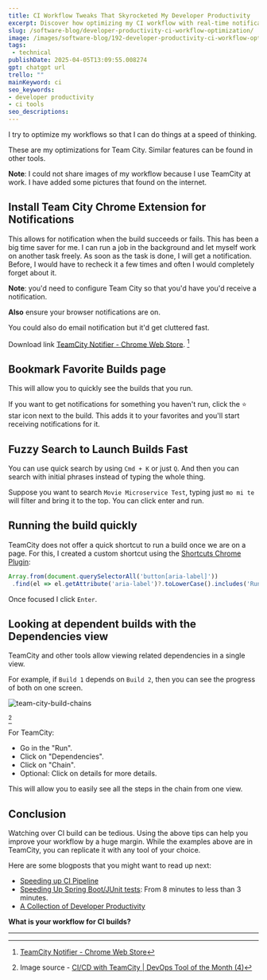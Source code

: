 ```yaml
---
title: CI Workflow Tweaks That Skyrocketed My Developer Productivity
excerpt: Discover how optimizing my CI workflow with real-time notifications and smart monitoring tools helped me boost productivity and stay in deep developer flow
slug: /software-blog/developer-productivity-ci-workflow-optimization/
image: /images/software-blog/192-developer-productivity-ci-workflow-optimization/developer-productivity-ci-workflow-optimization.png
tags:
 - technical
publishDate: 2025-04-05T13:09:55.008274
gpt: chatgpt url
trello: ""
mainKeyword: ci
seo_keywords:
- developer productivity
- ci tools
seo_descriptions: 
---
```


I try to optimize my workflows so that I can do things at a speed of thinking.

These are my optimizations for Team City. Similar features can be found in other tools.

**Note**: I could not share images of my workflow because I use TeamCity at work. I have added some pictures that found on the internet.

## Install Team City Chrome Extension for Notifications

This allows for notification when the build succeeds or fails. This has been a big time saver for me. I can run a job in the background and let myself work on another task freely. As soon as the task is done, I will get a notification. Before, I would have to recheck it a few times and often I would completely forget about it.

**Note**: you'd need to configure Team City so that you'd have you'd receive a notification.

**Also** ensure your browser notifications are on.

You could also do email notification but it'd get cluttered fast.

Download link [TeamCity Notifier - Chrome Web Store](https://chromewebstore.google.com/detail/teamcity-notifier/miolcigeeebinhdbihpodaajenfoggjl?hl=en). [^2]

## Bookmark Favorite Builds page

This will allow you to quickly see the builds that you run.

If you want to get notifications for something you haven't run, click the ⭐ star icon next to the build. This adds it to your favorites and you'll start receiving notifications for it.

## Fuzzy Search to Launch Builds Fast

You can use quick search by using `Cmd + K` or just `Q`. And then you can search with initial phrases instead of typing the whole thing.

Suppose you want to search `Movie Microservice Test`, typing just `mo mi te` will filter and bring it to the top. You can click enter and run.

## Running the build quickly

TeamCity does not offer a quick shortcut to run a build once we are on a page. For this, I created a custom shortcut using the [Shortcuts Chrome Plugin](https://chromewebstore.google.com/detail/shortkeys-custom-keyboard/logpjaacgmcbpdkdchjiaagddngobkck?hl=en):

```javascript
Array.from(document.querySelectorAll('button[aria-label]'))
 .find(el => el.getAttribute('aria-label')?.toLowerCase().includes('Run'))?.focus();
```

Once focused I click `Enter`.

## Looking at dependent builds with the Dependencies view

TeamCity and other tools allow viewing related dependencies in a single view.

For example, if `Build 1` depends on `Build 2`, then you can see the progress of both on one screen.

![team-city-build-chains](/images/software-blog/192-developer-productivity-ci-workflow-optimization/team-city-build-chains.webp)

[^1]

For TeamCity:

- Go in the "Run".
- Click on "Dependencies".
- Click on "Chain".
- Optional: Click on details for more details.

This will allow you to easily see all the steps in the chain from one view.

## Conclusion

Watching over CI build can be tedious. Using the above tips can help you improve your workflow by a huge margin. While the examples above are in TeamCity, you can replicate it with any tool of your choice.

Here are some blogposts that you might want to read up next:

- [Speeding up CI Pipeline](/software-blog/speeding-up-pipelines)
- [Speeding Up Spring Boot/JUnit tests](/spring-boot-junit-faster): From 8 minutes to less than 3 minutes.
- [A Collection of Developer Productivity](/software-blog/dev_productivity/)

**What is your workflow for CI builds?**

****

[^1]: Image source - [CI/CD with TeamCity | DevOps Tool of the Month (4)](https://dev.to/techworld_with_nana/ci-cd-with-teamcity-devops-tool-of-the-month-4-16pm)
[^2]: [TeamCity Notifier - Chrome Web Store](https://chromewebstore.google.com/detail/teamcity-notifier/miolcigeeebinhdbihpodaajenfoggjl?hl=en)
